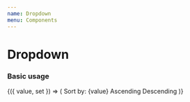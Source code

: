 ```yaml
---
name: Dropdown
menu: Components
---
```



# Dropdown
### Basic usage

<Playground>
  <Box height={300}>
    <Value initial="acending">
       {({ value, set }) => (
          <Dropdown onChange={set}>
            <DropdownLabel>
                Sort by: {value}
            </DropdownLabel>
            <DropdownMenu>
              <DropdownMenuItem value="ascending">
                  Ascending
              </DropdownMenuItem>
              <DropdownMenuItem value="descending">
                  Descending
              </DropdownMenuItem>
            </DropdownMenu>
          </Dropdown>
        )}
    </Value>
  </Box>
</Playground>
